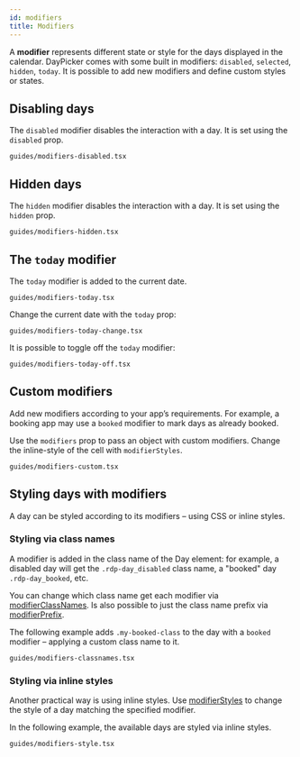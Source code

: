```yaml
---
id: modifiers
title: Modifiers
---
```


A **modifier** represents different state or style for the days displayed in
the calendar. DayPicker comes with some built in modifiers: `disabled`, `selected`,
`hidden`, `today`. It is possible to add new modifiers and define custom styles
or states.

## Disabling days

The `disabled` modifier disables the interaction with a day. It is set using the `disabled` prop.

```include
guides/modifiers-disabled.tsx
```

## Hidden days

The `hidden` modifier disables the interaction with a day. It is set using the `hidden` prop.

```include
guides/modifiers-hidden.tsx
```

## The `today` modifier

The `today` modifier is added to the current date.

```include
guides/modifiers-today.tsx
```

Change the current date with the `today` prop:

```include
guides/modifiers-today-change.tsx
```

It is possible to toggle off the `today` modifier:

```include
guides/modifiers-today-off.tsx
```

## Custom modifiers

Add new modifiers according to your app’s requirements. For example, a booking
app may use a `booked` modifier to mark days as already booked.

Use the `modifiers` prop to pass an object with custom modifiers. Change the
inline-style of the cell with `modifierStyles`.

```include
guides/modifiers-custom.tsx
```

## Styling days with modifiers

A day can be styled according to its modifiers – using CSS or inline
styles.

### Styling via class names

A modifier is added in the class name of the Day element: for example, a disabled day will get the `.rdp-day_disabled` class name,
a "booked" day `.rdp-day_booked`, etc.

You can change which class name get each modifier via
[modifierClassNames](/api/interfaces/daypickerbase#modifiersclassnames). Is also
possible to just the class name prefix via
[modifierPrefix](/api/interfaces/daypickerbase#modifierPrefix).

The following example adds `.my-booked-class` to the day with a `booked` modifier – applying a custom class name to it.

```include
guides/modifiers-classnames.tsx
```

### Styling via inline styles

Another practical way is using inline styles. Use
[modifierStyles](/api/interfaces/daypickerbase#modifierstyles) to change the
style of a day matching the specified modifier.

In the following example, the available days are styled via inline styles.

```include
guides/modifiers-style.tsx
```
